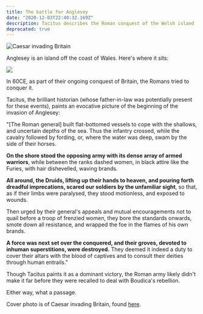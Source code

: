 ```yaml
---
title: The battle for Anglesey
date: "2020-12-03T22:40:32.169Z"
description: Tacitus describes the Roman conquest of the Welsh island
deprecated: true
---
```


![Caesar invading Britain](./caesar.jpeg)


Anglesey is an island off the coast of Wales. Here's where it sits:

![](./location.png)

In 60CE, as part of their ongoing conquest of Britain, the Romans tried to conquer it.

Tacitus, the brilliant historian (whose father-in-law was potentially present for these events), paints an evocative picture of the beginning of the invasion of Anglesey:

"[The Roman general] built flat-bottomed vessels to cope with the shallows, and uncertain depths of the sea. Thus the infantry crossed, while the cavalry followed by fording, or, where the water was deep, swam by the side of their horses.

**On the shore stood the opposing army with its dense array of armed warriors**, while between the ranks dashed women, in black attire like the Furies, with hair dishevelled, waving brands.

**All around, the Druids, lifting up their hands to heaven, and pouring forth dreadful imprecations, scared our soldiers by the unfamiliar sight**, so that, as if their limbs were paralysed, they stood motionless, and exposed to wounds.

Then urged by their general's appeals and mutual encouragements not to quail before a troop of frenzied women, they bore the standards onwards, smote down all resistance, and wrapped the foe in the flames of his own brands.

**A force was next set over the conquered, and their groves, devoted to inhuman superstitions, were destroyed.** They deemed it indeed a duty to cover their altars with the blood of captives and to consult their deities through human entrails."

Though Tacitus paints it as a dominant victory, the Roman army likely didn't make it far before they were recalled to deal with Boudica's rebellion.

Either way, what a passage.

Cover photo is of Caesar invading Britain, found [here](https://commons.wikimedia.org/wiki/File:Caesar%27s_first_invasion_of_Britain;_Caesar%27s_boat_is_pulled_Wellcome_V0048276.jpg).